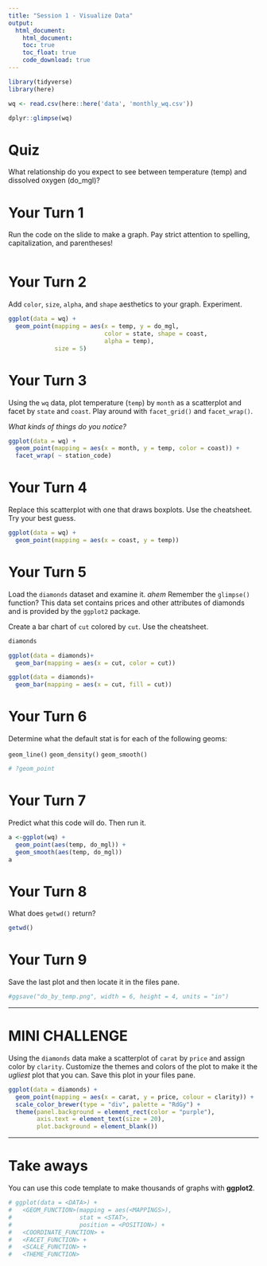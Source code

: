 ```yaml
---
title: "Session 1 - Visualize Data"
output:
  html_document:
    html_document:
    toc: true
    toc_float: true
    code_download: true
---
```


<div class="progress">
  <div class="progress-bar progress-bar-striped" role="progressbar" style="width: 30%" aria-valuenow="10" aria-valuemin="0" aria-valuemax="100"></div>
</div>


<!-- This file by Shannon Dunnigan was adapted from the orignal work at https://github.com/rstudio/master-the-tidyverse by RStudio. -->

```r
library(tidyverse)
library(here)
```


```r
wq <- read.csv(here::here('data', 'monthly_wq.csv')) 

dplyr::glimpse(wq)
```

# Quiz

What relationship do you expect to see between temperature (temp) and dissolved oxygen (do_mgl)?

# Your Turn 1

Run the code on the slide to make a graph. Pay strict attention to spelling, capitalization, and parentheses!

```r


```

# Your Turn 2

Add `color`, `size`, `alpha`, and `shape` aesthetics to your graph. Experiment.  

```r
ggplot(data = wq) + 
  geom_point(mapping = aes(x = temp, y = do_mgl, 
                           color = state, shape = coast,
                           alpha = temp),
             size = 5)

```

# Your Turn 3

Using the `wq` data, plot temperature (`temp`) by `month` as a scatterplot and facet by `state` and `coast`. 
Play around with `facet_grid()` and `facet_wrap()`. 

*What kinds of things do you notice?*

```r
ggplot(data = wq) +
  geom_point(mapping = aes(x = month, y = temp, color = coast)) +
  facet_wrap( ~ station_code)

```

# Your Turn 4

Replace this scatterplot with one that draws boxplots. Use the cheatsheet. Try your best guess.

```r
ggplot(data = wq) +
  geom_point(mapping = aes(x = coast, y = temp)) 

```

# Your Turn 5

Load the `diamonds` dataset and examine it. *ahem* Remember the `glimpse()` function? This data set contains prices and other attributes of diamonds and is provided by the `ggplot2` package.

Create a bar chart of `cut` colored by `cut`. Use the cheatsheet. 

```r
diamonds

ggplot(data = diamonds)+
  geom_bar(mapping = aes(x = cut, color = cut))

ggplot(data = diamonds)+
  geom_bar(mapping = aes(x = cut, fill = cut))

```

# Your Turn 6

Determine what the default stat is for each of the following geoms:

`geom_line()`
`geom_density()`
`geom_smooth()`

```r
# ?geom_point

```

# Your Turn 7

Predict what this code will do. Then run it.

```r
a <-ggplot(wq) +
  geom_point(aes(temp, do_mgl)) +
  geom_smooth(aes(temp, do_mgl)) 
a
```

# Your Turn 8 

What does `getwd()` return?

```r
getwd()
```

# Your Turn 9

Save the last plot and then locate it in the files pane.

```r
#ggsave("do_by_temp.png", width = 6, height = 4, units = "in")
```

***

# MINI CHALLENGE

Using the `diamonds` data make a scatterplot of `carat` by `price` and assign color by `clarity`. 
Customize the themes and colors of the plot to make it the *ugliest* plot that you can. 
Save this plot in your files pane.
```r
ggplot(data = diamonds) +
  geom_point(mapping = aes(x = carat, y = price, colour = clarity)) +
  scale_color_brewer(type = "div", palette = "RdGy") +
  theme(panel.background = element_rect(color = "purple"),
        axis.text = element_text(size = 20), 
        plot.background = element_blank())
```


***

# Take aways

You can use this code template to make thousands of graphs with **ggplot2**.

```r
# ggplot(data = <DATA>) +
#   <GEOM_FUNCTION>(mapping = aes(<MAPPINGS>),
#                   stat = <STAT>,
#                   position = <POSITION>) +
#   <COORDINATE_FUNCTION> +
#   <FACET_FUNCTION> +
#   <SCALE_FUNCTION> +
#   <THEME_FUNCTION>
```
